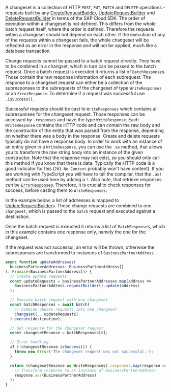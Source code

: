 A changeset is a collection of HTTP `POST`, `PUT`, `PATCH` and `DELETE` operations - requests built by any [CreateRequestBuilder](#create-request-builder), [UpdateRequestBuilder](#update-request-builder) and [DeleteRequestBuilder](#delete-request-builder) in terms of the SAP Cloud SDK.
The order of execution within a changeset is not defined.
This differs from the whole batch request itself, where the order is defined.
Therefore the requests within a changeset should not depend on each other.
If the execution of any of the requests within a changeset fails, the whole changeset will be reflected as an error in the response and will not be applied, much like a database transaction.

Change requests cannot be passed to a batch request directly.
They have to be combined in a changset, which in turn can be passed to the batch request.
Once a batch request is executed it returns a list of `BatchResponse`s.
Those contain the raw response information of each subrequest.
The response to a changeset request can either be a collection of the subresponses to the subrequests of the changeset of type `WriteResponses` or an `ErrorResponse`.
To determine if a request was successful use `.isSuccess()`.

Successful requests should be cast to `WriteResponses` which contains all subresponses for the changeset request.
Those responses can be accessed by `.responses` and have the type `WriteResponse`.
Each `WriteResponse` contains the HTTP code and can contain the raw body and the constructor of the entity that was parsed from the response, depending on whether there was a body in the response.
Create and delete requests typically do not have a response body.
In order to work with an instance of an entity given in a `WriteResponse`, you can use the `.as` method, that allows you to transform the raw string body into an instance of the given constructor.
Note that the response may not exist, so you should only call this method if you know that there is data.
Typically the HTTP code is a good indicator for this (`201 No Content` probably won't have content).
If you are working with TypeScript you will have to tell the compiler, that the `.as!` method can be used here by adding a `!`.
Also note, that retrieve responses can be [`ErrorResponse`s](#error-handling).
Therefore, it is crucial to check responses for success, before casting them to `WriteResponses`.

In the example below, a list of addresses is mapped to [UpdateRequestBuilder](#update-request-builder)s.
These change requests are combined to one `changeset`, which is passed to the `batch` request and executed against a destination.

Once the batch request is exeucted it returns a list of `BatchResponse`s, which in this example contains one response only, namely the one for the changeset.

If the request was not successul, an error will be thrown, otherwise the subresponses are transformed to instances of `BusinessPartnerAddress`.

```ts
async function updateAddresses(
  businessPartnerAddresses: BusinessPartnerAddress[]
): Promise<BusinessPartnerAddress[]> {
  // Create update requests
  const updateRequests = businessPartnerAddresses.map(address =>
    BusinessPartnerAddress.requestBuilder().update(address)
  );

  // Execute batch request with one changeset
  const batchResponses = await batch(
    // Combine update requests into one changeset
    changeset(...updateRequests)
  ).execute(destination);

  // Get response for the changeset request
  const changesetResonse = batchResponses[0];

  // Error handling
  if (!changesetResonse.isSuccess()) {
    throw new Error('The changeset request was not successful.');
  }

  return (changesetResonse as WriteResponses).responses.map(response =>
    // Transform response to an instance of BusinessPartnerAddress
    response.as!(BusinessPartnerAddress)
  );
}
```
